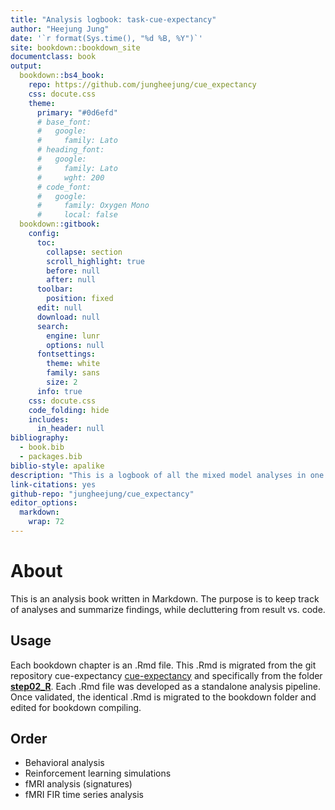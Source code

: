 ```yaml
---
title: "Analysis logbook: task-cue-expectancy"
author: "Heejung Jung"
date: '`r format(Sys.time(), "%d %B, %Y")`'
site: bookdown::bookdown_site
documentclass: book
output:
  bookdown::bs4_book:
    repo: https://github.com/jungheejung/cue_expectancy
    css: docute.css
    theme:
      primary: "#0d6efd"
      # base_font:
      #   google:
      #     family: Lato
      # heading_font:
      #   google:
      #     family: Lato
      #     wght: 200
      # code_font:
      #   google:
      #     family: Oxygen Mono
      #     local: false
  bookdown::gitbook:
    config:
      toc:
        collapse: section
        scroll_highlight: true
        before: null
        after: null
      toolbar:
        position: fixed
      edit: null
      download: null
      search:
        engine: lunr
        options: null
      fontsettings:
        theme: white
        family: sans
        size: 2
      info: true
    css: docute.css
    code_folding: hide
    includes:
      in_header: null
bibliography:
  - book.bib
  - packages.bib
biblio-style: apalike
description: "This is a logbook of all the mixed model analyses in one setting."
link-citations: yes
github-repo: "jungheejung/cue_expectancy"
editor_options:
  markdown:
    wrap: 72
---
```


# About

This is an analysis book written in Markdown. The purpose is to keep track of analyses and summarize findings, while decluttering from result vs. code.

## Usage

Each bookdown chapter is an .Rmd file. This .Rmd is migrated from the git repository cue-expectancy [cue-expectancy](https://github.com/jungheejung/cue_expectancy) and specifically from the folder [**step02_R**](https://github.com/jungheejung/cue_expectancy/tree/main/scripts/step02_R/utils). Each .Rmd file was developed as a standalone analysis pipeline. Once validated, the identical .Rmd is migrated to the bookdown folder and edited for bookdown compiling.

## Order

- Behavioral analysis
- Reinforcement learning simulations
- fMRI analysis (signatures)
- fMRI FIR time series analysis
